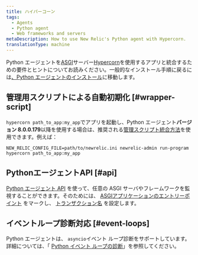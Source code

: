 ```yaml
---
title: ハイパーコーン
tags:
  - Agents
  - Python agent
  - Web frameworks and servers
metaDescription: How to use New Relic's Python agent with Hypercorn.
translationType: machine
---
```


Python エージェントを[ASGI](https://asgi.readthedocs.io/en/latest/)サーバー[Hypercorn](https://github.com/pgjones/hypercorn)を使用するアプリと統合するための要件とヒントについてお読みください。一般的なインストール手順に戻るには[、Python エージェントのインストール](/docs/agents/python-agent/installation-configuration/python-agent-installation)に移動します。

## 管理用スクリプトによる自動初期化 [#wrapper-script]

`hypercorn path_to_app:my_app`でアプリを起動し、Python エージェント**バージョン 8.0.0.179**以降を使用する場合は、推奨される[管理スクリプト統合方法](/docs/agents/python-agent/installation-configuration/python-agent-installation#integration)を使用できます。例えば：

```
NEW_RELIC_CONFIG_FILE=path/to/newrelic.ini newrelic-admin run-program hypercorn path_to_app:my_app
```

## PythonエージェントAPI [#api]

[Python エージェント API](/docs/agents/python-agent/python-agent-api) を使って、任意の ASGI サーバやフレームワークを監視することができます。そのためには、 [ASGIアプリケーションのエントリーポイント](/docs/agents/python-agent/python-agent-api/asgiapplication-python-agent-api) をマークし、 [トランザクション名](/docs/agents/python-agent/python-agent-api/settransactionname-python-agent-api) を設定します。

## イベントループ診断対応 [#event-loops]

Python エージェントは、 `asyncio`イベント ループ診断をサポートしています。詳細については、「 [Python イベント ループの診断](/docs/agents/python-agent/supported-features/python-event-loop-diagnostics)」を参照してください。